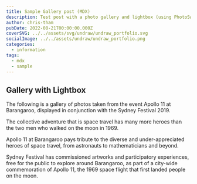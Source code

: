 ```yaml
---
title: Sample Gallery post (MDX)
description: Test post with a photo gallery and lightbox (using PhotoSwipe)
author: chris-tham
pubDate: 2022-08-21T00:00:00.000Z
coverSVG: ../../assets/svg/undraw/undraw_portfolio.svg
socialImage: ../../assets/undraw/undraw_portfolio.png
categories:
  - information
tags:
  - mdx
  - sample
---
```



## Gallery with Lightbox

The following is a gallery of photos taken from the event Apollo 11 at Barangaroo, displayed in conjunction with the Sydney Festival 2019.

The collective adventure that is space travel has many more heroes than the two men who walked on the moon in 1969.

Apollo 11 at Barangaroo pays tribute to the diverse and under-appreciated heroes of space travel, from astronauts to mathematicians and beyond.

Sydney Festival has commissioned artworks and participatory experiences, free for the public to explore around Barangaroo, as part of a city-wide commemoration of Apollo 11, the 1969 space flight that first landed people on the moon.

<Gallery folder="apollo11" />
